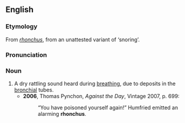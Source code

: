 ==English==
===Etymology===
From {{L.}} ''[[#Latin|rhonchus]]'', from an unattested variant of {{AGr.}} '''{{polytonic|[[ῥέγχος]]}}''' ‘snoring’.

===Pronunciation===
{{IPA|/ˈɹɒŋkəs/}}

===Noun===
{{en-noun|rhonchi}}

# A dry rattling sound heard during [[breathing]], due to deposits in the [[bronchial]] tubes.
#*'''2006''', Thomas Pynchon, ''Against the Day'', Vintage 2007, p. 699:
#*:“You have poisoned yourself again!” Humfried emitted an alarming '''rhonchus'''.
